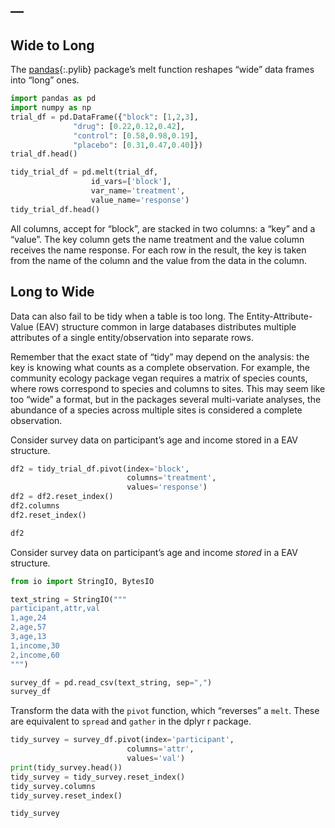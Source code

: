 ---
---

## Wide to Long

The [pandas](){:.pylib} package’s melt function reshapes “wide” data frames into “long” ones.

```python
import pandas as pd
import numpy as np
trial_df = pd.DataFrame({"block": [1,2,3],
              "drug": [0.22,0.12,0.42],
              "control": [0.58,0.98,0.19],
              "placebo": [0.31,0.47,0.40]})
trial_df.head()

tidy_trial_df = pd.melt(trial_df,
                  id_vars=['block'],
                  var_name='treatment',
                  value_name='response')
tidy_trial_df.head()

```

All columns, accept for “block”, are stacked in two columns: a “key” and a “value”. The key column gets the name treatment and the value column receives the name response. For each row in the result, the key is taken from the name of the column and the value from the data in the column.

## Long to Wide

Data can also fail to be tidy when a table is too long. The Entity-Attribute-Value (EAV) structure common in large databases distributes multiple attributes of a single entity/observation into separate rows.

Remember that the exact state of “tidy” may depend on the analysis: the key is knowing what counts as a complete observation. For example, the community ecology package vegan requires a matrix of species counts, where rows correspond to species and columns to sites. This may seem like too “wide” a format, but in the packages several multi-variate analyses, the abundance of a species across multiple sites is considered a complete observation.

Consider survey data on participant’s age and income stored in a EAV structure.

```python

df2 = tidy_trial_df.pivot(index='block',
                          columns='treatment',
                          values='response')
df2 = df2.reset_index()
df2.columns
df2.reset_index()

df2

```

Consider survey data on participant's age and income *stored* in a EAV structure.

```python

from io import StringIO, BytesIO

text_string = StringIO("""
participant,attr,val
1,age,24
2,age,57
3,age,13
1,income,30
2,income,60
""")

survey_df = pd.read_csv(text_string, sep=",")
survey_df

```

Transform the data with the `pivot` function, which "reverses" a `melt`. These are equivalent to `spread` and `gather` in the dplyr r package.


```python
tidy_survey = survey_df.pivot(index='participant',
                          columns='attr',
                          values='val')
print(tidy_survey.head())
tidy_survey = tidy_survey.reset_index()
tidy_survey.columns
tidy_survey.reset_index()

tidy_survey

```

